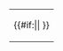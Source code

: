 <noinclude><table><tr></noinclude><td style="width: {{#if:{{{tab spacing percent|}}}|{{#expr:{{{tab spacing percent}}}/2}}|1}}%; border-bottom: {{#if:{{{border|}}}|{{{border}}}|solid 1px #A3B1BF}}">{{#if:{{{tab spacing percent|}}}||&nbsp;}}</td><noinclude></tr></table>{{doc|content=

本模板可與{{tl|start tab}}配合使用，讓標籤列的第一個和最後一個標籤稍微偏移。

[[Category:維基標籤導航模板]]

}}</noinclude>